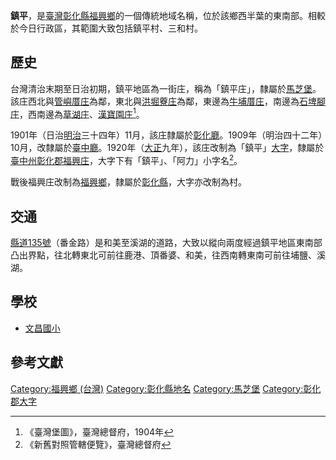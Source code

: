 {{noteTA　
|1 = zh-cn:庄; zh-hk:庄; zh-tw:庄;
}}
'''鎮平'''，是[[臺灣|臺灣]][[彰化縣|彰化縣]][[福興鄉_(臺灣)|福興鄉]]的一個傳統地域名稱，位於該鄉西半葉的東南部。相較於今日行政區，其範圍大致包括鎮平村、三和村。

==歷史==
台灣清治末期至日治初期，鎮平地區為一街庄，稱為「鎮平庄」，隸屬於[[馬芝堡|馬芝堡]]。該庄西北與[[管嶼厝庄|管嶼厝庄]]為鄰，東北與[[洪堀藔庄|洪堀藔庄]]為鄰，東邊為[[牛埔厝庄|牛埔厝庄]]，南邊為[[石埤腳庄|石埤腳庄]]，西南邊為[[草湖_(彰化縣)|草湖庄]]、[[漢寶園庄|漢寶園庄]]<ref>《臺灣堡圖》，臺灣總督府，1904年</ref>。

1901年（日治[[明治|明治]]三十四年）11月，該庄隸屬於[[彰化廳|彰化廳]]。1909年（明治四十二年）10月，改隸屬於[[臺中廳|臺中廳]]。1920年（[[大正|大正]]九年），該庄改制為「鎮平」[[大字|大字]]，隸屬於[[臺中州|臺中州]][[彰化郡|彰化郡]][[福興庄|福興庄]]，大字下有「鎮平」、「阿力」小字名<ref>《新舊對照管轄便覽》，臺灣總督府</ref>。

戰後福興庄改制為[[福興鄉_(臺灣)|福興鄉]]，隸屬於[[彰化縣|彰化縣]]，大字亦改制為村。

==交通==
[[縣道135號|縣道135號]]（番金路）是和美至溪湖的道路，大致以縱向兩度經過鎮平地區東南部凸出界點，往北轉東北可前往鹿港、頂番婆、和美，往西南轉東南可前往埔鹽、溪湖。

==學校==
*[http://www.wces.chc.edu.tw/ 文昌國小]

==參考文獻==
{{reflist}}

{{彰化郡}}

[[Category:福興鄉_(台灣)|Category:福興鄉 (台灣)]]
[[Category:彰化縣地名|Category:彰化縣地名]]
[[Category:馬芝堡|Category:馬芝堡]]
[[Category:彰化郡大字|Category:彰化郡大字]]